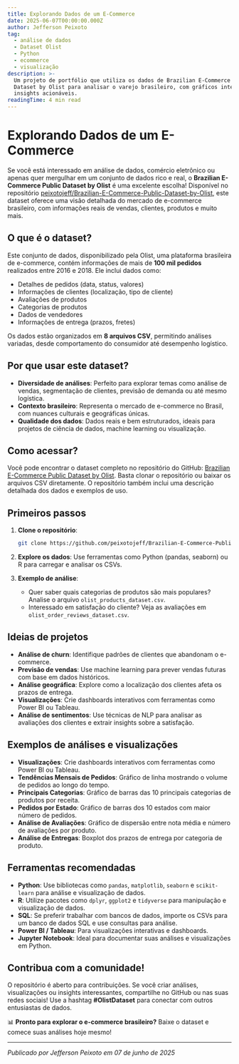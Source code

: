 ```yaml
---
title: Explorando Dados de um E-Commerce
date: 2025-06-07T00:00:00.000Z
author: Jefferson Peixoto
tag:
  - análise de dados
  - Dataset Olist
  - Python
  - ecommerce
  - visualização
description: >-
  Um projeto de portfólio que utiliza os dados de Brazilian E-Commerce Public
  Dataset by Olist para analisar o varejo brasileiro, com gráficos interativos e
  insights acionáveis.
readingTime: 4 min read
---
```




# Explorando Dados de um E-Commerce

Se você está interessado em análise de dados, comércio eletrônico ou apenas quer mergulhar em um conjunto de dados rico e real, o **Brazilian E-Commerce Public Dataset by Olist** é uma excelente escolha! Disponível no repositório [peixotojeff/Brazilian-E-Commerce-Public-Dataset-by-Olist](https://github.com/peixotojeff/Brazilian-E-Commerce-Public-Dataset-by-Olist), este dataset oferece uma visão detalhada do mercado de e-commerce brasileiro, com informações reais de vendas, clientes, produtos e muito mais.

## O que é o dataset?

Este conjunto de dados, disponibilizado pela Olist, uma plataforma brasileira de e-commerce, contém informações de mais de **100 mil pedidos** realizados entre 2016 e 2018. Ele inclui dados como:

- Detalhes de pedidos (data, status, valores)
- Informações de clientes (localização, tipo de cliente)
- Avaliações de produtos
- Categorias de produtos
- Dados de vendedores
- Informações de entrega (prazos, fretes)

Os dados estão organizados em **8 arquivos CSV**, permitindo análises variadas, desde comportamento do consumidor até desempenho logístico.

## Por que usar este dataset?

- **Diversidade de análises**: Perfeito para explorar temas como análise de vendas, segmentação de clientes, previsão de demanda ou até mesmo logística.
- **Contexto brasileiro**: Representa o mercado de e-commerce no Brasil, com nuances culturais e geográficas únicas.
- **Qualidade dos dados**: Dados reais e bem estruturados, ideais para projetos de ciência de dados, machine learning ou visualização.

## Como acessar?

Você pode encontrar o dataset completo no repositório do GitHub: [Brazilian E-Commerce Public Dataset by Olist](https://github.com/peixotojeff/Brazilian-E-Commerce-Public-Dataset-by-Olist). Basta clonar o repositório ou baixar os arquivos CSV diretamente. O repositório também inclui uma descrição detalhada dos dados e exemplos de uso.

## Primeiros passos

1. **Clone o repositório**:
   ```bash
   git clone https://github.com/peixotojeff/Brazilian-E-Commerce-Public-Dataset-by-Olist.git
   ```

2. **Explore os dados**: Use ferramentas como Python (pandas, seaborn) ou R para carregar e analisar os CSVs.

3. **Exemplo de análise**:
   - Quer saber quais categorias de produtos são mais populares? Analise o arquivo `olist_products_dataset.csv`.
   - Interessado em satisfação do cliente? Veja as avaliações em `olist_order_reviews_dataset.csv`.

## Ideias de projetos

- **Análise de churn**: Identifique padrões de clientes que abandonam o e-commerce.
- **Previsão de vendas**: Use machine learning para prever vendas futuras com base em dados históricos.
- **Análise geográfica**: Explore como a localização dos clientes afeta os prazos de entrega.
- **Visualizações**: Crie dashboards interativos com ferramentas como Power BI ou Tableau.
- **Análise de sentimentos**: Use técnicas de NLP para analisar as avaliações dos clientes e extrair insights sobre a satisfação.

## Exemplos de análises e visualizações
- **Visualizações**: Crie dashboards interativos com ferramentas como Power BI ou Tableau.
- **Tendências Mensais de Pedidos**: Gráfico de linha mostrando o volume de pedidos ao longo do tempo.
- **Principais Categorias**: Gráfico de barras das 10 principais categorias de produtos por receita.
- **Pedidos por Estado**: Gráfico de barras dos 10 estados com maior número de pedidos.
- **Análise de Avaliações**: Gráfico de dispersão entre nota média e número de avaliações por produto.
- **Análise de Entregas**: Boxplot dos prazos de entrega por categoria de produto.

## Ferramentas recomendadas
- **Python**: Use bibliotecas como `pandas`, `matplotlib`, `seaborn` e `scikit-learn` para análise e visualização de dados.
- **R**: Utilize pacotes como `dplyr`, `ggplot2` e `tidyverse` para manipulação e visualização de dados.
- **SQL**: Se preferir trabalhar com bancos de dados, importe os CSVs para um banco de dados SQL e use consultas para análise.
- **Power BI / Tableau**: Para visualizações interativas e dashboards.
- **Jupyter Notebook**: Ideal para documentar suas análises e visualizações em Python.

## Contribua com a comunidade!

O repositório é aberto para contribuições. Se você criar análises, visualizações ou insights interessantes, compartilhe no GitHub ou nas suas redes sociais! Use a hashtag **#OlistDataset** para conectar com outros entusiastas de dados.

📊 **Pronto para explorar o e-commerce brasileiro?** Baixe o dataset e comece suas análises hoje mesmo!

---
*Publicado por Jefferson Peixoto em 07 de junho de 2025*
```

